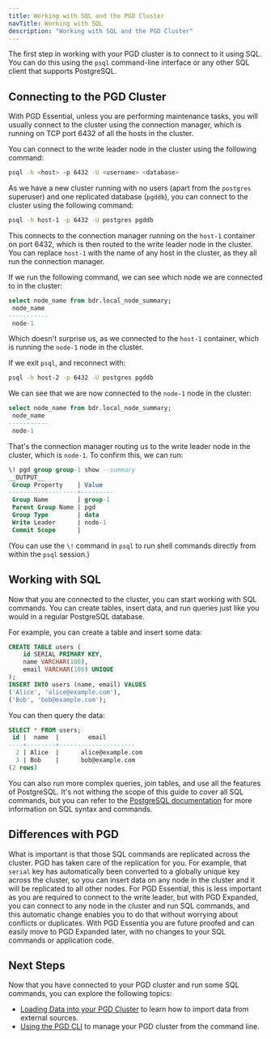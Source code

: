 ```yaml
---
title: Working with SQL and the PGD Cluster
navTitle: Working with SQL
description: "Working with SQL and the PGD Cluster"
---
```


The first step in working with your PGD cluster is to connect to it using SQL. You can do this using the `psql` command-line interface or any other SQL client that supports PostgreSQL.

## Connecting to the PGD Cluster

With PGD Essential, unless you are performing maintenance tasks, you will usually connect to the cluster using the connection manager, which is running on TCP port 6432 of all the hosts in the cluster.

You can connect to the write leader node in the cluster using the following command:

```bash
psql -h <host> -p 6432 -U <username> <database>
```

As we have a new cluster running with no users (apart from the `postgres` superuser) and one replicated database (`pgddb`), you can connect to the cluster using the following command:

```bash
psql -h host-1 -p 6432 -U postgres pgddb
```

This connects to the connection manager running on the `host-1` container on port 6432, which is then routed to the write leader node in the cluster. You can replace `host-1` with the name of any host in the cluster, as they all run the connection manager.

If we run the following command, we can see which node we are connected to in the cluster:

```sql
select node_name from bdr.local_node_summary;
 node_name
-----------
 node-1
```

Which doesn't surprise us, as we connected to the `host-1` container, which is running the `node-1` node in the cluster.

If we exit `psql`, and reconnect with:

```bash
psql -h host-2 -p 6432 -U postgres pgddb
```

We can see that we are now connected to the `node-1` node in the cluster:

```sql
select node_name from bdr.local_node_summary;
 node_name
-----------
 node-1
```

That's the connection manager routing us to the write leader node in the cluster, which is `node-1`. To confirm this, we can run:

```sql
\! pgd group group-1 show --summary
__OUTPUT__
 Group Property    | Value
-------------------+---------
 Group Name        | group-1
 Parent Group Name | pgd
 Group Type        | data
 Write Leader      | node-1
 Commit Scope      |
```

(You can use the `\!` command in `psql` to run shell commands directly from within the `psql` session.)

## Working with SQL

Now that you are connected to the cluster, you can start working with SQL commands. You can create tables, insert data, and run queries just like you would in a regular PostgreSQL database.

For example, you can create a table and insert some data:

```sql
CREATE TABLE users (
    id SERIAL PRIMARY KEY,
    name VARCHAR(100),
    email VARCHAR(100) UNIQUE
);
INSERT INTO users (name, email) VALUES
('Alice', 'alice@example.com'),
('Bob', 'bob@example.com');
```

You can then query the data:

```sql
SELECT * FROM users;
 id |  name  |        email
----+--------+---------------------
  2 | Alice  |      alice@example.com
  3 | Bob    |      bob@example.com     
(2 rows)    
```

You can also run more complex queries, join tables, and use all the features of PostgreSQL. It's not withing the scope of this guide to cover all SQL commands, but you can refer to the [PostgreSQL documentation](https://www.postgresql.org/docs/current/sql.html) for more information on SQL syntax and commands.

## Differences with PGD

What is important is that those SQL commands are replicated across the cluster. PGD has taken care of the replication for you. For example, that `serial` key has automatically been converted to a globally unique key across the cluster, so you can insert data on any node in the cluster and it will be replicated to all other nodes. For PGD Essential, this is less important as you are required to connect to the write leader, but with PGD Expanded, you can connect to any node in the cluster and run SQL commands, and this automatic change enables you to do that without worrying about conflicts or duplicates. With PGD Essentia you are future proofed and can easily move to PGD Expanded later, with no changes to your SQL commands or application code.

## Next Steps

Now that you have connected to your PGD cluster and run some SQL commands, you can explore the following topics:

- [Loading Data into your PGD Cluster](../loading_data) to learn how to import data from external sources.
- [Using the PGD CLI](../using_cli) to manage your PGD cluster from the command line.

